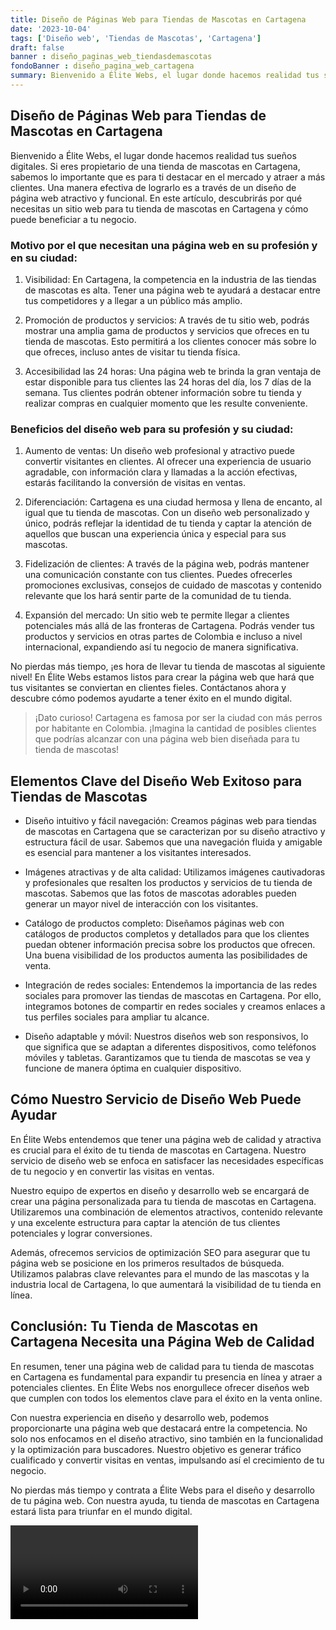 ```yaml
---
title: Diseño de Páginas Web para Tiendas de Mascotas en Cartagena
date: '2023-10-04'
tags: ['Diseño web', 'Tiendas de Mascotas', 'Cartagena']
draft: false
banner : diseño_paginas_web_tiendasdemascotas
fondoBanner : diseño_pagina_web_cartagena
summary: Bienvenido a Élite Webs, el lugar donde hacemos realidad tus sueños digitales. Si eres propietario de una tienda de mascotas en Cartagena, sabemos lo importante que es para ti destacar en el mercado y atraer a más clientes. Una manera efectiva de lograrlo es a través de un diseño de página web atractivo y funcional. En este artículo, descubrirás por qué necesitas un sitio web para tu tienda de mascotas en Cartagena y cómo puede beneficiar a tu negocio.
---
```


## Diseño de Páginas Web para Tiendas de Mascotas en Cartagena

Bienvenido a Élite Webs, el lugar donde hacemos realidad tus sueños digitales. Si eres propietario de una tienda de mascotas en Cartagena, sabemos lo importante que es para ti destacar en el mercado y atraer a más clientes. Una manera efectiva de lograrlo es a través de un diseño de página web atractivo y funcional. En este artículo, descubrirás por qué necesitas un sitio web para tu tienda de mascotas en Cartagena y cómo puede beneficiar a tu negocio.

### Motivo por el que necesitan una página web en su profesión y en su ciudad:

1. Visibilidad: En Cartagena, la competencia en la industria de las tiendas de mascotas es alta. Tener una página web te ayudará a destacar entre tus competidores y a llegar a un público más amplio.

2. Promoción de productos y servicios: A través de tu sitio web, podrás mostrar una amplia gama de productos y servicios que ofreces en tu tienda de mascotas. Esto permitirá a los clientes conocer más sobre lo que ofreces, incluso antes de visitar tu tienda física.

3. Accesibilidad las 24 horas: Una página web te brinda la gran ventaja de estar disponible para tus clientes las 24 horas del día, los 7 días de la semana. Tus clientes podrán obtener información sobre tu tienda y realizar compras en cualquier momento que les resulte conveniente.

### Beneficios del diseño web para su profesión y su ciudad:

1. Aumento de ventas: Un diseño web profesional y atractivo puede convertir visitantes en clientes. Al ofrecer una experiencia de usuario agradable, con información clara y llamadas a la acción efectivas, estarás facilitando la conversión de visitas en ventas.

2. Diferenciación: Cartagena es una ciudad hermosa y llena de encanto, al igual que tu tienda de mascotas. Con un diseño web personalizado y único, podrás reflejar la identidad de tu tienda y captar la atención de aquellos que buscan una experiencia única y especial para sus mascotas.

3. Fidelización de clientes: A través de la página web, podrás mantener una comunicación constante con tus clientes. Puedes ofrecerles promociones exclusivas, consejos de cuidado de mascotas y contenido relevante que los hará sentir parte de la comunidad de tu tienda.

4. Expansión del mercado: Un sitio web te permite llegar a clientes potenciales más allá de las fronteras de Cartagena. Podrás vender tus productos y servicios en otras partes de Colombia e incluso a nivel internacional, expandiendo así tu negocio de manera significativa.

No pierdas más tiempo, ¡es hora de llevar tu tienda de mascotas al siguiente nivel! En Élite Webs estamos listos para crear la página web que hará que tus visitantes se conviertan en clientes fieles. Contáctanos ahora y descubre cómo podemos ayudarte a tener éxito en el mundo digital.

> ¡Dato curioso! Cartagena es famosa por ser la ciudad con más perros por habitante en Colombia. ¡Imagina la cantidad de posibles clientes que podrías alcanzar con una página web bien diseñada para tu tienda de mascotas!

<GifSeo />

<Cta />

## Elementos Clave del Diseño Web Exitoso para Tiendas de Mascotas

- Diseño intuitivo y fácil navegación: Creamos páginas web para tiendas de mascotas en Cartagena que se caracterizan por su diseño atractivo y estructura fácil de usar. Sabemos que una navegación fluida y amigable es esencial para mantener a los visitantes interesados.

- Imágenes atractivas y de alta calidad: Utilizamos imágenes cautivadoras y profesionales que resalten los productos y servicios de tu tienda de mascotas. Sabemos que las fotos de mascotas adorables pueden generar un mayor nivel de interacción con los visitantes.

- Catálogo de productos completo: Diseñamos páginas web con catálogos de productos completos y detallados para que los clientes puedan obtener información precisa sobre los productos que ofrecen. Una buena visibilidad de los productos aumenta las posibilidades de venta.

- Integración de redes sociales: Entendemos la importancia de las redes sociales para promover las tiendas de mascotas en Cartagena. Por ello, integramos botones de compartir en redes sociales y creamos enlaces a tus perfiles sociales para ampliar tu alcance.

- Diseño adaptable y móvil: Nuestros diseños web son responsivos, lo que significa que se adaptan a diferentes dispositivos, como teléfonos móviles y tabletas. Garantizamos que tu tienda de mascotas se vea y funcione de manera óptima en cualquier dispositivo.

## Cómo Nuestro Servicio de Diseño Web Puede Ayudar

En Élite Webs entendemos que tener una página web de calidad y atractiva es crucial para el éxito de tu tienda de mascotas en Cartagena. Nuestro servicio de diseño web se enfoca en satisfacer las necesidades específicas de tu negocio y en convertir las visitas en ventas. 

Nuestro equipo de expertos en diseño y desarrollo web se encargará de crear una página personalizada para tu tienda de mascotas en Cartagena. Utilizaremos una combinación de elementos atractivos, contenido relevante y una excelente estructura para captar la atención de tus clientes potenciales y lograr conversiones. 

Además, ofrecemos servicios de optimización SEO para asegurar que tu página web se posicione en los primeros resultados de búsqueda. Utilizamos palabras clave relevantes para el mundo de las mascotas y la industria local de Cartagena, lo que aumentará la visibilidad de tu tienda en línea.

## Conclusión: Tu Tienda de Mascotas en Cartagena Necesita una Página Web de Calidad

En resumen, tener una página web de calidad para tu tienda de mascotas en Cartagena es fundamental para expandir tu presencia en línea y atraer a potenciales clientes. En Élite Webs nos enorgullece ofrecer diseños web que cumplen con todos los elementos clave para el éxito en la venta online.

Con nuestra experiencia en diseño y desarrollo web, podemos proporcionarte una página web que destacará entre la competencia. No solo nos enfocamos en el diseño atractivo, sino también en la funcionalidad y la optimización para buscadores. Nuestro objetivo es generar tráfico cualificado y convertir visitas en ventas, impulsando así el crecimiento de tu negocio.

No pierdas más tiempo y contrata a Élite Webs para el diseño y desarrollo de tu página web. Con nuestra ayuda, tu tienda de mascotas en Cartagena estará lista para triunfar en el mundo digital.

<Video />

<CtaBot job='Tiendas de Mascotas' city='Cartagena'/>

<Gmaps query='Cartagena+españa+maps' />